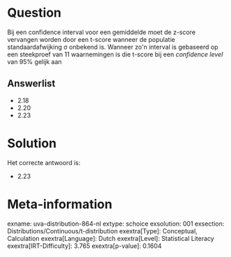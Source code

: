 Question
========

Bij een confidence interval voor een gemiddelde moet de z-score
vervangen worden door een t-score wanneer de populatie
standaardafwijking σ onbekend is. Wanneer zo\'n interval is gebaseerd op
een steekproef van 11 waarnemingen is die t-score bij een *confidence
level* van 95% gelijk aan

Answerlist
----------

* 2.18
* 2.20
* 2.23

Solution
========

Het correcte antwoord is: 

* 2.23

Meta-information
================
exname: uva-distribution-864-nl
extype: schoice
exsolution: 001
exsection: Distributions/Continuous/t-distribution
exextra[Type]: Conceptual, Calculation
exextra[Language]: Dutch
exextra[Level]: Statistical Literacy
exextra[IRT-Difficulty]: 3.765
exextra[p-value]: 0.1604

